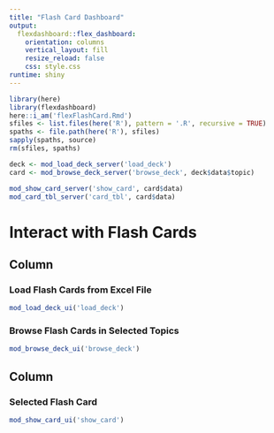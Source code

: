 ```yaml
---
title: "Flash Card Dashboard"
output: 
  flexdashboard::flex_dashboard:
    orientation: columns
    vertical_layout: fill 
    resize_reload: false
    css: style.css
runtime: shiny
---
```


```r
library(here)
library(flexdashboard)
here::i_am('flexFlashCard.Rmd')
sfiles <- list.files(here('R'), pattern = '.R', recursive = TRUE)
spaths <- file.path(here('R'), sfiles)
sapply(spaths, source)
rm(sfiles, spaths)

deck <- mod_load_deck_server('load_deck')
card <- mod_browse_deck_server('browse_deck', deck$data$topic)

mod_show_card_server('show_card', card$data)
mod_card_tbl_server('card_tbl', card$data)
```

Interact with Flash Cards
========================================================================

Column {data-width=300}
-----------------------------------------------------------------------

### Load Flash Cards from Excel File {data-height=250}
```r
mod_load_deck_ui('load_deck')
```

### Browse Flash Cards in Selected Topics {data-height=750}

```r
mod_browse_deck_ui('browse_deck')
```

Column {data-width=700}
-----------------------------------------------------------------------

### Selected Flash Card

```r
mod_show_card_ui('show_card')
```
